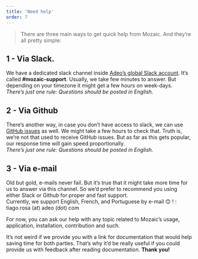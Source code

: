 ```yaml
---
title: 'Need help'
order: 7
---
```


> There are three main ways to get quick help from Mozaic. And they’re all pretty simple:

## 1 - Via Slack.

We have a dedicated slack channel inside [Adeo’s global Slack account](https://adeo-tech-community.slack.com). It’s called **#mozaic-support**. Usually, we take few minutes to answer. But depending on your timezone it might get a few hours on week-days.  
_There’s just one rule: Questions should be posted in English._

## 2 - Via Github

There’s another way, in case you don’t have access to slack, we can use [GitHub issues](https://github.com/adeo/mozaic-design-system/issues) as well. We might take a few hours to check that. Truth is, we’re not that used to receive GitHub issues. But as far as this gets popular, our response time will gain speed proportionally.  
_There’s just one rule: Questions should be posted in English._

## 3 - Via e-mail

Old but gold, e-mails never fail. But it’s true that it might take more time for us to answer via this channel. So we’d prefer to recommend you using either Slack or Github for proper and fast support.  
Currently, we support English, French, and Portuguese by e-mail 🙃 ! : tiago.rosa (at) adeo (dot) com

For now, you can ask our help with any topic related to Mozaic’s usage, application, installation, contribution and such.

It’s not weird if we provide you with a link for documentation that would help saving time for both parties. That’s why it’d be really useful if you could provide us with feedback after reading documentation. **Thank you!**
